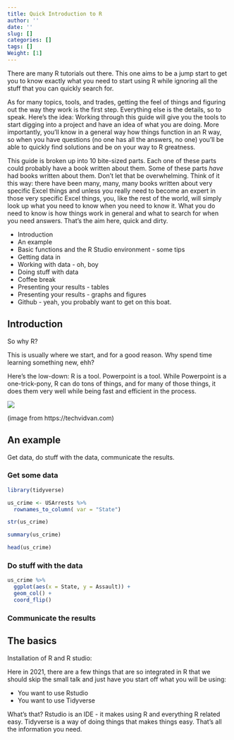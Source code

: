 ```yaml
---
title: Quick Introduction to R
author: ''
date: ''
slug: []
categories: []
tags: []
Weight: [1]
---
```



There are many R tutorials out there.  This one aims to be a jump start to get you to know exactly what you need to start using R while ignoring all the stuff that you can quickly search for. 

As for many topics, tools, and trades, getting the feel of things and figuring out the way they work is the first step. Everything else is the details, so to speak.  Here's the idea: Working through this guide will give you the tools to start digging into a project and have an idea of what you are doing.  More importantly, you'll know in a general way how things function in an R way, so when you have questions (no one has all the answers, no one) you'll be able to quickly find solutions and be on your way to R greatness.

This guide is broken up into 10 bite-sized parts.  Each one of these parts could probably have a book written about them.  Some of these parts _have_ had books written about them.  Don't let that be overwhelming.  Think of it this way: there have been many, many, many books written about very specific Excel things and unless you really need to become an expert in those very specific Excel things, you, like the rest of the world, will simply look up what you need to know when you need to know it.  What you do need to know is how things work in general and what to search for when you need answers.  That's the aim here, quick and dirty. 

* Introduction
* An example
* Basic functions and the R Studio environment - some tips
* Getting data in
* Working with data - oh, boy
* Doing stuff with data
* Coffee break 
* Presenting your results - tables
* Presenting your results - graphs and figures
* Github - yeah, you probably want to get on this boat.


## Introduction 

So why R?

This is usually where we start, and for a good reason. Why spend time learning something new, ehh?  

Here's the low-down: R is a tool. Powerpoint is a tool. While Powerpoint is a one-trick-pony, R can do tons of things, and for many of those things, it does them very well while being fast and efficient in the process.




![](images/International-Companies-Using-R.jpg)

(image from https://techvidvan.com)


## An example

Get data, do stuff with the data, communicate the results.

### Get some data

```r

library(tidyverse)

us_crime <- USArrests %>%
  rownames_to_column( var = "State") 

str(us_crime)

summary(us_crime)

head(us_crime)

```

### Do stuff with the data

```r

us_crime %>%
  ggplot(aes(x = State, y = Assault)) +
  geom_col() +
  coord_flip()

```

### Communicate the results

## The basics

Installation of R and R studio:



Here in 2021, there are a few things that are so integrated in R that we should skip the small talk and just have you start off what you will be using:

* You want to use Rstudio
* You want to use Tidyverse

What's that?  Rstudio is an IDE - it makes using R and everything R related easy.  Tidyverse is a way of doing things that makes things easy.  That's all the information you need.
